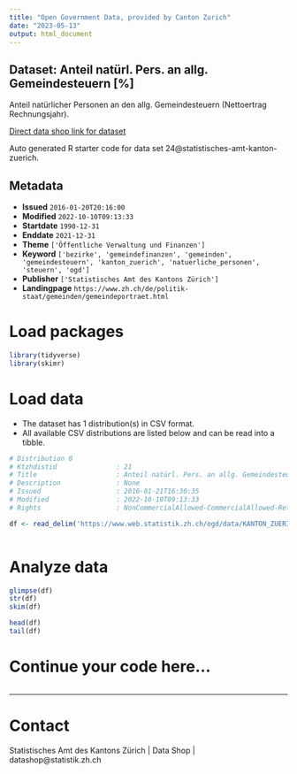 ```yaml
---
title: "Open Government Data, provided by Canton Zurich"
date: "2023-05-13"
output: html_document
---
```


## Dataset: Anteil natürl. Pers. an allg. Gemeindesteuern [%]

Anteil natürlicher Personen an den allg. Gemeindesteuern (Nettoertrag Rechnungsjahr).

[Direct data shop link for dataset](https://www.zh.ch/de/politik-staat/opendata.zhweb-noredirect.zhweb-cache.html#/datasets/24@statistisches-amt-kanton-zuerich)

Auto generated R starter code for data set 24@statistisches-amt-kanton-zuerich.

## Metadata

- **Issued** `2016-01-20T20:16:00`
- **Modified** `2022-10-10T09:13:33`
- **Startdate** `1990-12-31`
- **Enddate** `2021-12-31`
- **Theme** `['Öffentliche Verwaltung und Finanzen']`
- **Keyword** `['bezirke', 'gemeindefinanzen', 'gemeinden', 'gemeindesteuern', 'kanton_zuerich', 'natuerliche_personen', 'steuern', 'ogd']`
- **Publisher** `['Statistisches Amt des Kantons Zürich']`
- **Landingpage** `https://www.zh.ch/de/politik-staat/gemeinden/gemeindeportraet.html`


# Load packages

```r

library(tidyverse)
library(skimr)

```

# Load data

-   The dataset has 1 distribution(s) in CSV format.
-   All available CSV distributions are listed below and can be read into a tibble.

```r

# Distribution 0
# Ktzhdistid               : 21
# Title                    : Anteil natürl. Pers. an allg. Gemeindesteuern [%]
# Description              : None
# Issued                   : 2016-01-21T16:30:35
# Modified                 : 2022-10-10T09:13:33
# Rights                   : NonCommercialAllowed-CommercialAllowed-ReferenceRequired

df <- read_delim('https://www.web.statistik.zh.ch/ogd/data/KANTON_ZUERICH_294.csv')



```

# Analyze data

```r

glimpse(df)
str(df)
skim(df)

head(df)
tail(df)

```

# Continue your code here...

```r

```

------------------------------------------------------------------------

# Contact

Statistisches Amt des Kantons Zürich | Data Shop | datashop@statistik.zh.ch
